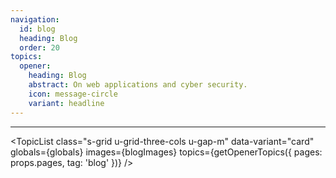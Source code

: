 ```yaml
---
navigation:
  id: blog
  heading: Blog
  order: 20
topics:
  opener:
    heading: Blog
    abstract: On web applications and cyber security.
    icon: message-circle
    variant: headline
---
```


<div class="s-popout">
  <Topic
    data-variant="headline"
    globals={globals}
    topic={frontmatter.topics.opener}
  />
</div>

---

<TopicList
  class="s-grid u-grid-three-cols u-gap-m"
  data-variant="card"
  globals={globals}
  images={blogImages}
  topics={getOpenerTopics({ pages: props.pages, tag: 'blog' })}
/>

